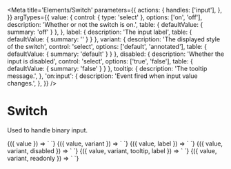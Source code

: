 
<Meta
  title='Elements/Switch'
  parameters={{
    actions: {
      handles: ['input'],
    },
  }}
  argTypes={{
    value: {
      control: { type: 'select' },
      options: ['on', 'off'],
      description: 'Whether or not the switch is on.',
      table: { defaultValue: { summary: 'off' } },
    },
    label: {
      description: 'The input label',
      table: { defaultValue: { summary: '' } }
    },
    variant: {
      description: 'The displayed style of the switch',
      control: 'select',
      options: ['default', 'annotated'],
      table: { defaultValue: { summary: 'default' } }
    },
    disabled: {
      description: 'Whether the input is disabled',
      control: 'select',
      options: ['true', 'false'],
      table: { defaultValue: { summary: 'false' } }
    },
      tooltip: {
      description: 'The tooltip message.',
    },
    'on:input': {
      description: 'Event fired when input value changes.',
    },
  }}
/>

# Switch

Used to handle binary input.

<Canvas>
  <Story
    name='Default'
    args={{
      value: 'off',
    }}
  >
    {({ value }) => `
      <v-switch
        value='${value}'
      />
    `}
  </Story>
</Canvas>

<Canvas>
  <Story
    name='Annotated'
    args={{
      value: 'off',
      variant: 'annotated',
    }}
  >
    {({ value, variant }) => `
      <v-switch
        value='${value}'
        variant='${variant}'
      />
    `}
  </Story>
</Canvas>

<Canvas>
  <Story
    name='With label'
    args={{
      value: 'off',
      label: 'Lunchtime',
    }}
  >
    {({ value, label }) => `
      <v-switch
        value='${value}'
        label='${label}'
      />
    `}
  </Story>
</Canvas>

<Canvas>
  <Story
    name='Disabled'
    args={{
      value: 'off',
      variant: 'labeled',
      disabled: 'true'
    }}
  >
    {({ value, variant, disabled }) => `
      <v-switch
        value='${value}'
        variant='${variant}'
        disabled='${disabled}'
      />
    `}
  </Story>
</Canvas>

<Canvas>
  <Story
    name='Tooltip'
    args={{
      value: 'off',
      variant: 'labeled',
      label: 'Switch Label',
      tooltip: 'This is the tooltip message.'
    }}
  >
    {({ value, variant, tooltip, label }) => `
      <v-switch
        value='${value}'
        variant='${variant}'
        tooltip='${tooltip}'
        label='${label}'
      />
    `}
  </Story>
</Canvas>

<Canvas>
  <Story
    name='Readonly'
    args={{
      value: 'off',
      variant: 'annotated',
      readonly: 'true'
    }}
  >
    {({ value, variant, readonly }) => `
      <v-switch
        value='${value}'
        variant='${variant}'
        readonly='${readonly}'
      />
    `}
  </Story>
</Canvas>